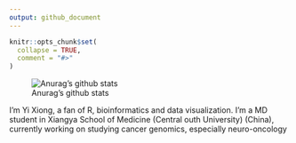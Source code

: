 ```yaml
---
output: github_document
---
```


<!-- README.md is generated from README.Rmd. Please edit that file -->

```r
knitr::opts_chunk$set(
  collapse = TRUE,
  comment = "#>"
)
```

![Anurag's github stats](https://github-readme-stats.vercel.app/api?username=Byronxy&show_icons=true)

 I'm Yi Xiong, a fan of R, bioinformatics and data visualization. I’m a MD student in Xiangya School of Medicine (Central outh University) (China), currently working on studying cancer genomics, especially neuro-oncology
